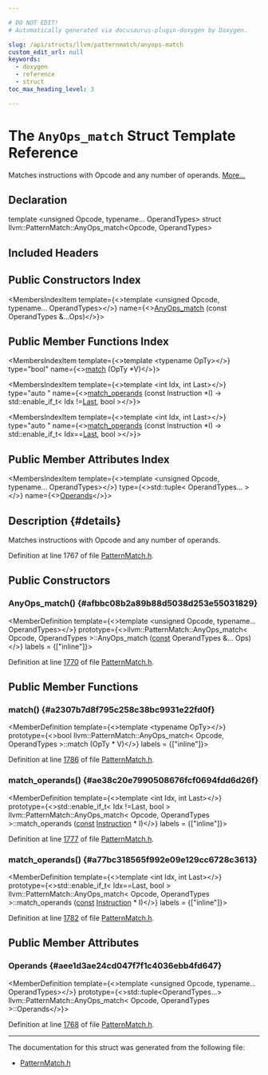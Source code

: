 ```yaml
---

# DO NOT EDIT!
# Automatically generated via docusaurus-plugin-doxygen by Doxygen.

slug: /api/structs/llvm/patternmatch/anyops-match
custom_edit_url: null
keywords:
  - doxygen
  - reference
  - struct
toc_max_heading_level: 3

---
```





# The `AnyOps_match` Struct Template Reference

<DoxygenPage pluginConfig={pluginConfig}>

Matches instructions with Opcode and any number of operands. <a href="#details">More...</a>

## Declaration

<CodeBlock>template &lt;unsigned Opcode, typename... OperandTypes&gt;
struct llvm::PatternMatch::AnyOps_match&lt;Opcode, OperandTypes&gt;</CodeBlock>

## Included Headers

<IncludesList>
<IncludesListItem
  filePath="llvm/IR/PatternMatch.h"
  permalink="/docs/api/files/include/include/llvm/include/llvm/ir/patternmatch-h"
  isLocal="true" />
</IncludesList>

## Public Constructors Index

<MembersIndex>

<MembersIndexItem
  template={<>template &lt;unsigned Opcode, typename... OperandTypes&gt;</>}
  name={<><a href="#afbbc08b2a89b88d5038d253e55031829">AnyOps&#95;match</a> (const OperandTypes &amp;...Ops)</>}>
</MembersIndexItem>

</MembersIndex>

## Public Member Functions Index

<MembersIndex>

<MembersIndexItem
  template={<>template &lt;typename OpTy&gt;</>}
  type="bool"
  name={<><a href="#a2307b7d8f795c258c38bc9931e22fd0f">match</a> (OpTy &#42;V)</>}>
</MembersIndexItem>

<MembersIndexItem
  template={<>template &lt;int Idx, int Last&gt;</>}
  type="auto "
  name={<><a href="#ae38c20e7990508676fcf0694fdd6d26f">match&#95;operands</a> (const Instruction &#42;I) -&gt; std::enable&#95;if&#95;t&lt; Idx !=<a href="/docs/api/namespaces/llvm/#ac10d13c57a7adf4a1f140afd5321309bad55b30607c2a9a2616347d6edb789f6b">Last</a>, bool &gt;</>}>
</MembersIndexItem>

<MembersIndexItem
  template={<>template &lt;int Idx, int Last&gt;</>}
  type="auto "
  name={<><a href="#a77bc318565f992e09e129cc6728c3613">match&#95;operands</a> (const Instruction &#42;I) -&gt; std::enable&#95;if&#95;t&lt; Idx==<a href="/docs/api/namespaces/llvm/#ac10d13c57a7adf4a1f140afd5321309bad55b30607c2a9a2616347d6edb789f6b">Last</a>, bool &gt;</>}>
</MembersIndexItem>

</MembersIndex>

## Public Member Attributes Index

<MembersIndex>

<MembersIndexItem
  template={<>template &lt;unsigned Opcode, typename... OperandTypes&gt;</>}
  type={<>std::tuple&lt; OperandTypes... &gt;</>}
  name={<><a href="#aee1d3ae24cd047f7f1c4036ebb4fd647">Operands</a></>}>
</MembersIndexItem>

</MembersIndex>

## Description {#details}

Matches instructions with Opcode and any number of operands.

Definition at line 1767 of file <a href="/docs/api/files/include/include/llvm/include/llvm/ir/patternmatch-h">PatternMatch.h</a>.

<SectionDefinition>

## Public Constructors

### AnyOps&#95;match() {#afbbc08b2a89b88d5038d253e55031829}

<MemberDefinition
  template={<>template &lt;unsigned Opcode, typename... OperandTypes&gt;</>}
  prototype={<>llvm::PatternMatch::AnyOps&#95;match&lt; Opcode, OperandTypes &gt;::AnyOps&#95;match (<a href="/docs/api/files/lib/lib/target/lib/target/aarch64/aarch64promoteconstant-cpp/#a90f8350fecae261c25be85d38b451bff">const</a> OperandTypes &amp;... Ops)</>}
  labels = {["inline"]}>

Definition at line <a href="/docs/api/files/include/include/llvm/include/llvm/ir/patternmatch-h/#l01770">1770</a> of file <a href="/docs/api/files/include/include/llvm/include/llvm/ir/patternmatch-h">PatternMatch.h</a>.
</MemberDefinition>

</SectionDefinition>

<SectionDefinition>

## Public Member Functions

### match() {#a2307b7d8f795c258c38bc9931e22fd0f}

<MemberDefinition
  template={<>template &lt;typename OpTy&gt;</>}
  prototype={<>bool llvm::PatternMatch::AnyOps&#95;match&lt; Opcode, OperandTypes &gt;::match (OpTy &#42; V)</>}
  labels = {["inline"]}>

Definition at line <a href="/docs/api/files/include/include/llvm/include/llvm/ir/patternmatch-h/#l01786">1786</a> of file <a href="/docs/api/files/include/include/llvm/include/llvm/ir/patternmatch-h">PatternMatch.h</a>.
</MemberDefinition>

### match&#95;operands() {#ae38c20e7990508676fcf0694fdd6d26f}

<MemberDefinition
  template={<>template &lt;int Idx, int Last&gt;</>}
  prototype={<>std::enable&#95;if&#95;t&lt; Idx !=Last, bool &gt; llvm::PatternMatch::AnyOps&#95;match&lt; Opcode, OperandTypes &gt;::match&#95;operands (<a href="/docs/api/files/lib/lib/target/lib/target/aarch64/aarch64promoteconstant-cpp/#a90f8350fecae261c25be85d38b451bff">const</a> <a href="/docs/api/classes/llvm/instruction">Instruction</a> &#42; I)</>}
  labels = {["inline"]}>

Definition at line <a href="/docs/api/files/include/include/llvm/include/llvm/ir/patternmatch-h/#l01777">1777</a> of file <a href="/docs/api/files/include/include/llvm/include/llvm/ir/patternmatch-h">PatternMatch.h</a>.
</MemberDefinition>

### match&#95;operands() {#a77bc318565f992e09e129cc6728c3613}

<MemberDefinition
  template={<>template &lt;int Idx, int Last&gt;</>}
  prototype={<>std::enable&#95;if&#95;t&lt; Idx==Last, bool &gt; llvm::PatternMatch::AnyOps&#95;match&lt; Opcode, OperandTypes &gt;::match&#95;operands (<a href="/docs/api/files/lib/lib/target/lib/target/aarch64/aarch64promoteconstant-cpp/#a90f8350fecae261c25be85d38b451bff">const</a> <a href="/docs/api/classes/llvm/instruction">Instruction</a> &#42; I)</>}
  labels = {["inline"]}>

Definition at line <a href="/docs/api/files/include/include/llvm/include/llvm/ir/patternmatch-h/#l01782">1782</a> of file <a href="/docs/api/files/include/include/llvm/include/llvm/ir/patternmatch-h">PatternMatch.h</a>.
</MemberDefinition>

</SectionDefinition>

<SectionDefinition>

## Public Member Attributes

### Operands {#aee1d3ae24cd047f7f1c4036ebb4fd647}

<MemberDefinition
  template={<>template &lt;unsigned Opcode, typename... OperandTypes&gt;</>}
  prototype={<>std::tuple&lt;OperandTypes...&gt; llvm::PatternMatch::AnyOps&#95;match&lt; Opcode, OperandTypes &gt;::Operands</>}>

Definition at line <a href="/docs/api/files/include/include/llvm/include/llvm/ir/patternmatch-h/#l01768">1768</a> of file <a href="/docs/api/files/include/include/llvm/include/llvm/ir/patternmatch-h">PatternMatch.h</a>.
</MemberDefinition>

</SectionDefinition>

<hr/>

The documentation for this struct was generated from the following file:

<ul>
<li><a href="/docs/api/files/include/include/llvm/include/llvm/ir/patternmatch-h">PatternMatch.h</a></li>
</ul>

</DoxygenPage>
